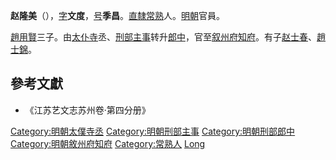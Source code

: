 '''赵隆美'''（{{bd|1581年||1641年||Zhao趙}}），[[表字|字]]'''文度'''，[[号|号]]'''季昌'''。[[南直隸|直隸]][[常熟|常熟]]人。[[明朝|明朝]]官員。

[[趙用賢|趙用賢]]三子。由[[太仆寺|太仆寺]]丞、[[刑部|刑部]][[主事|主事]]转升[[郎中|郎中]]，官至[[叙州府|叙州府]][[知府|知府]]。有子[[赵士春|赵士春]]、[[趙士錦|趙士錦]]。

==參考文獻==
*《江苏艺文志苏州卷·第四分册》

{{常熟趙承謙家族}}
{{DEFAULTSORT:Zhao趙}}
[[Category:明朝太僕寺丞|Category:明朝太僕寺丞]]
[[Category:明朝刑部主事|Category:明朝刑部主事]]
[[Category:明朝刑部郎中|Category:明朝刑部郎中]]
[[Category:明朝敘州府知府|Category:明朝敘州府知府]]
[[Category:常熟人|Category:常熟人]]
[[Category:趙姓|Long]]